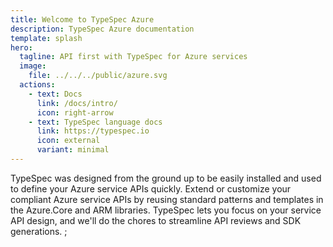 ```yaml
---
title: Welcome to TypeSpec Azure
description: TypeSpec Azure documentation
template: splash
hero:
  tagline: API first with TypeSpec for Azure services
  image:
    file: ../../../public/azure.svg
  actions:
    - text: Docs
      link: /docs/intro/
      icon: right-arrow
    - text: TypeSpec language docs
      link: https://typespec.io
      icon: external
      variant: minimal
---
```



<CardGrid stagger>
  <Card title="Easy to Use" icon="puzzle">
    TypeSpec was designed from the ground up to be easily installed and used to define your Azure
    service APIs quickly.
  </Card>
  <Card title="Powered by standard libraries" icon="document">
    Extend or customize your compliant Azure service APIs by reusing standard patterns and templates
    in the Azure.Core and ARM libraries.
  </Card>
  <Card title="Focus on What Matters" icon="magnifier">
    TypeSpec lets you focus on your service API design, and we'll do the chores to streamline API
    reviews and SDK generations.
  </Card>
</CardGrid>
;
